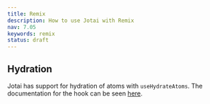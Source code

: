 ```yaml
---
title: Remix
description: How to use Jotai with Remix
nav: 7.05
keywords: remix
status: draft
---
```


## Hydration

Jotai has support for hydration of atoms with `useHydrateAtoms`. The documentation for the hook can be seen [here](../utilities/ssr.mdx).
